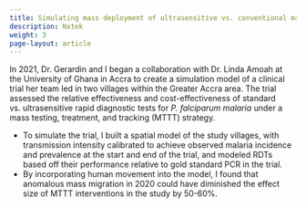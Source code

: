 ```yaml
---
title: Simulating mass deployment of ultrasensitive vs. conventional malaria rapid diagnostic tests in Greater Accra, Ghana
description: Nxtek
weight: 3
page-layout: article
---
```


In 2021, Dr. Gerardin and I began a collaboration with Dr. Linda Amoah at the University of Ghana in Accra to create a simulation model of a clinical trial her team led in two villages within the Greater Accra area. The trial assessed the relative effectiveness and cost-effectiveness of standard vs. ultrasensitive rapid diagnostic tests for *P. falciparum malaria* under a mass testing, treatment, and tracking (MTTT) strategy. 

* To simulate the trial, I built a spatial model of the study villages, with transmission intensity calibrated to achieve observed malaria incidence and prevalence at the start and end of the trial, and modeled RDTs based off their performance relative to gold standard PCR in the trial.   
* By incorporating human movement into the model, I found that anomalous mass migration in 2020 could have diminished the effect size of MTTT interventions in the study by 50-60%.   
